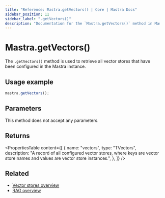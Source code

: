 ```yaml
---
title: "Reference: Mastra.getVectors() | Core | Mastra Docs"
sidebar_position: 11
sidebar_label: ".getVectors()"
description: "Documentation for the `Mastra.getVectors()` method in Mastra, which retrieves all configured vector stores."
---
```


# Mastra.getVectors()

The `.getVectors()` method is used to retrieve all vector stores that have been configured in the Mastra instance.

## Usage example

```typescript copy
mastra.getVectors();
```

## Parameters

This method does not accept any parameters.

## Returns

<PropertiesTable
  content={[
    {
      name: "vectors",
      type: "TVectors",
      description: "A record of all configured vector stores, where keys are vector store names and values are vector store instances.",
    },
  ]}
/>

## Related

- [Vector stores overview](/docs/rag/vector-databases)
- [RAG overview](/docs/rag/overview)
